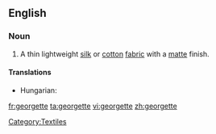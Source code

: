{{also|Georgette}}
==English==

===Noun===
{{en-noun}}

# A thin lightweight [[silk]] or [[cotton]] [[fabric]] with a [[matte]] finish.

====Translations====
{{trans-top|fabric}}
* Hungarian: {{t|hu|zsorzsett}}
{{trans-mid}}
{{trans-bottom}}

[[Category:Textiles]]

[[fr:georgette]]
[[ta:georgette]]
[[vi:georgette]]
[[zh:georgette]]